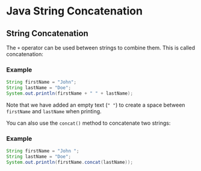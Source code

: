 # Java String Concatenation

## String Concatenation

The `+` operator can be used between strings to combine them. This is called concatenation:

### Example

```java
String firstName = "John";
String lastName = "Doe";
System.out.println(firstName + " " + lastName);
```

Note that we have added an empty text (`" "`) to create a space between `firstName` and `lastName` when printing.

You can also use the `concat()` method to concatenate two strings:

### Example

```java
String firstName = "John ";
String lastName = "Doe";
System.out.println(firstName.concat(lastName));